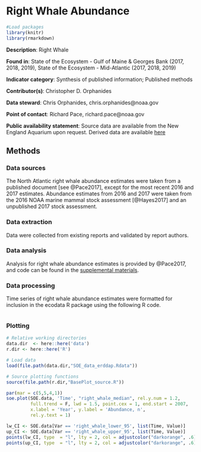 # Right Whale Abundance 


```{r,  echo = F, message=F}

#Load packages
library(knitr)
library(rmarkdown)

```
**Description**: Right Whale

**Found in**: State of the Ecosystem - Gulf of Maine & Georges Bank (2017, 2018, 2019), State of the Ecosystem - Mid-Atlantic (2017, 2018, 2019)

**Indicator category**: Synthesis of published information; Published methods

**Contributor(s)**: Christopher D. Orphanides
  
**Data steward**: Chris Orphanides, chris.orphanides@noaa.gov
  
**Point of contact**: Richard Pace, richard.pace@noaa.gov
  
**Public availability statement**: Source data are available from the New England Aquarium upon request. Derived data are available [here](http://comet.nefsc.noaa.gov/erddap/tabledap/protected_species_soe_v1.html)

## Methods

### Data sources
The North Atlantic right whale abundance estimates were taken from a published document [see @Pace2017], except for the most recent 2016 and 2017 estimates. Abundance estimates from 2016 and 2017 were taken from the 2016 NOAA marine mammal stock assessment [@Hayes2017] and an unpublished 2017 stock assessment.


### Data extraction 
Data were collected from existing reports and validated by report authors. 

### Data analysis
Analysis for right whale abundance estimates is provided by @Pace2017, and code can be found in the [supplemental materials](https://onlinelibrary.wiley.com/action/downloadSupplement?doi=10.1002%2Fece3.3406&file=ece33406-sup-0001-SupInfo.docx). 

### Data processing

Time series of right whale abundance estimates were formatted for inclusion in the ecodata R package using the following R code.
```{r, code = readLines(here::here("source/get_narw.R")), eval = F, echo = T}

```


### Plotting

```{r rw-abundance, fig.cap="North Atlantic right whale population estimates shown with 95% credible intervals.",echo = T, message=F, warning=F,  fig.pos='H', fig.height = 4.5, fig.width=7}

# Relative working directories
data.dir  <- here::here('data')
r.dir <- here::here('R')

# Load data
load(file.path(data.dir,"SOE_data_erddap.Rdata"))

# Source plotting functions
source(file.path(r.dir,"BasePlot_source.R"))

par(mar = c(5,5,4,1))
soe.plot(SOE.data, 'Time', "right_whale_median", rel.y.num = 1.2, 
         full.trend = F, lwd = 1.5, point.cex = 1, end.start = 2007,
         x.label = 'Year', y.label = 'Abundance, n', 
         rel.y.text = 1)

lw_CI <- SOE.data[Var == 'right_whale_lower_95', list(Time, Value)]
up_CI <- SOE.data[Var == 'right_whale_upper_95', list(Time, Value)]
points(lw_CI, type  = "l", lty = 2, col = adjustcolor("darkorange", .6), lwd = 2.5)
points(up_CI, type  = "l", lty = 2, col = adjustcolor("darkorange", .6), lwd = 2.5)

```